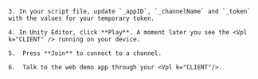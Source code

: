 <PlatformWrapper platform="unity">

    3. In your script file, update `_appID`, `_channelName` and `_token` with the values for your temporary token.

    4. In Unity Editor, click **Play**. A moment later you see the <Vpl k="CLIENT" /> running on your device.

    5.  Press **Join** to connect to a channel.

    6.  Talk to the web demo app through your <Vpl k="CLIENT"/>.

</PlatformWrapper>